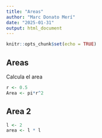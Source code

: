 ```yaml
---
title: "Areas"
author: "Marc Donato Merí"
date: "2025-01-31"
output: html_document
---
```


```r
knitr::opts_chunk$set(echo = TRUE)
```

## Areas

Calcula el area

```r
r <- 0.5
Area <- pi*r^2
```


## Area 2
```r
l <- 2
area <- l * l

```
